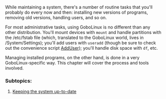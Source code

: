 {{ToC}}

While maintaining a system, there's a number of routine tasks that you'll probably do every now and then: installing new versions of programs, removing old versions, handling users, and so on.

For most administrative tasks, using GoboLinux is no different than any other distribution. You'll mount devices with <code>mount</code> and handle partitions with the /etc/fstab file (which, translated to the GoboLinux world, lives in /System/Settings); you'll add users with <code>useradd</code> (though be sure to check out the convenience script [[AddUser]]); you'll handle disk space with <code>df</code>, etc.

Managing installed programs, on the other hand, is done in a very GoboLinux-specific way. This chapter will cover the process and tools involved.


===  Subtopics: ===
# [[Keeping the system up-to-date]]

{{Handbook}}
